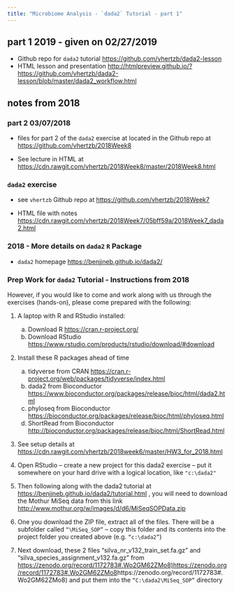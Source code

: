 ```yaml
---
title: "Microbiome Analysis - `dada2` Tutorial - part 1"
---
```


## part 1 2019 - given on 02/27/2019

* Github repo for `dada2` tutorial [https://github.com/vhertzb/dada2-lesson](https://github.com/vhertzb/dada2-lesson)
* HTML lesson and presentation [http://htmlpreview.github.io/?https://github.com/vhertzb/dada2-lesson/blob/master/dada2_workflow.html](http://htmlpreview.github.io/?https://github.com/vhertzb/dada2-lesson/blob/master/dada2_workflow.html)

## notes from 2018

### part 2 03/07/2018

* files for part 2 of the `dada2` exercise at located in the Github repo at [https://github.com/vhertzb/2018Week8](https://github.com/vhertzb/2018Week8)

* See lecture in HTML at [https://cdn.rawgit.com/vhertzb/2018Week8/master/2018Week8.html](https://cdn.rawgit.com/vhertzb/2018Week8/master/2018Week8.html)

### `dada2` exercise

* see `vhertzb` Github repo at [https://github.com/vhertzb/2018Week7](https://github.com/vhertzb/2018Week7)

* HTML file with notes [https://cdn.rawgit.com/vhertzb/2018Week7/05bff59a/2018Week7_dada2.html](https://cdn.rawgit.com/vhertzb/2018Week7/05bff59a/2018Week7_dada2.html)

### 2018 - More details on `dada2` `R` Package

* `dada2` homepage [https://benjjneb.github.io/dada2/](https://benjjneb.github.io/dada2/)

### Prep Work for `dada2` Tutorial - Instructions from 2018

However, if you would like to come and work along with us through the exercises (hands-on), please come prepared with the following:

1. A laptop with R and RStudio installed:
    a. Download R [https://cran.r-project.org/](https://cran.r-project.org/)
    b. Download RStudio [https://www.rstudio.com/products/rstudio/download/#download](https://www.rstudio.com/products/rstudio/download/#download) 
    
2. Install these R packages ahead of time
    a. tidyverse from CRAN [https://cran.r-project.org/web/packages/tidyverse/index.html](https://cran.r-project.org/web/packages/tidyverse/index.html) 
    b. dada2 from Bioconductor [https://www.bioconductor.org/packages/release/bioc/html/dada2.html](https://www.bioconductor.org/packages/release/bioc/html/dada2.html) 
    c. phyloseq from Bioconductor [https://bioconductor.org/packages/release/bioc/html/phyloseq.html](https://bioconductor.org/packages/release/bioc/html/phyloseq.html) 
    d. ShortRead from Bioconductor [http://bioconductor.org/packages/release/bioc/html/ShortRead.html](http://bioconductor.org/packages/release/bioc/html/ShortRead.html) 

3. See setup details at [https://cdn.rawgit.com/vhertzb/2018week6/master/HW3_for_2018.html](https://cdn.rawgit.com/vhertzb/2018week6/master/HW3_for_2018.html) 

4. Open RStudio – create a new project for this dada2 exercise – put it somewhere on your hard drive with a logical location, like `"c:\dada2"`

5. Then following along with the dada2 tutorial at [https://benjjneb.github.io/dada2/tutorial.html](https://benjjneb.github.io/dada2/tutorial.html) , you will need to download the Mothur MiSeq data from this link [http://www.mothur.org/w/images/d/d6/MiSeqSOPData.zip](http://www.mothur.org/w/images/d/d6/MiSeqSOPData.zip) 

6. One you download the ZIP file, extract all of the files. There will be a subfolder called `“\MiSeq_SOP”` – copy this folder and its contents into the project folder you created above (e.g. `“c:\dada2”`)

7. Next download, these 2 files “silva_nr_v132_train_set.fa.gz” and “silva_species_assignment_v132.fa.gz” from [https://zenodo.org/record/1172783#.Wo2GM62ZMo8)https://zenodo.org/record/1172783#.Wo2GM62ZMo8](https://zenodo.org/record/1172783#.Wo2GM62ZMo8)https://zenodo.org/record/1172783#.Wo2GM62ZMo8) and put them into the `“C:\dada2\MiSeq_SOP”` directory

